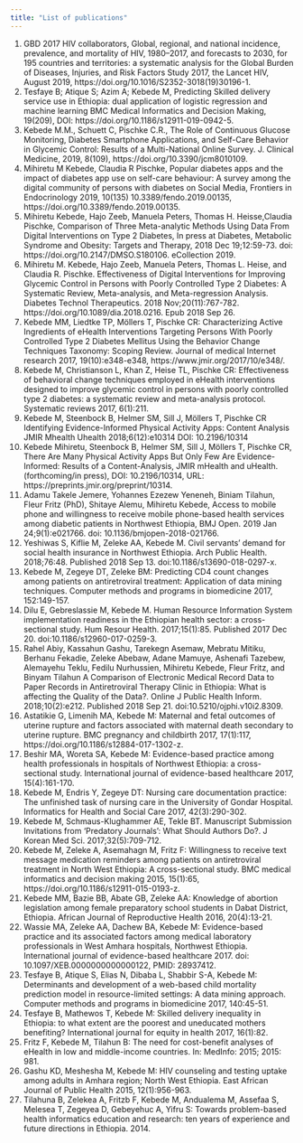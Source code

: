 ```yaml
---
title: "List of publications"
---
```



1.	GBD 2017 HIV collaborators, Global, regional, and national incidence, prevalence, and mortality of HIV, 1980–2017, and forecasts to 2030, for 195 countries and territories: a systematic analysis for the Global Burden of Diseases, Injuries, and Risk Factors Study 2017, the Lancet HIV, August 2019, https://doi.org/10.1016/S2352-3018(19)30196-1. 
2.	Tesfaye B;  Atique S; Azim A; Kebede M, Predicting Skilled delivery service use in Ethiopia: dual application of logistic regression and machine learning BMC Medical Informatics and Decision Making, 19(209), DOI: https://doi.org/10.1186/s12911-019-0942-5.
3.	Kebede M.M., Schuett C,  Pischke C.R., The Role of Continuous Glucose Monitoring, Diabetes Smartphone Applications, and Self-Care Behavior in Glycemic Control: Results of a Multi-National Online Survey. J. Clinical Medicine, 2019, 8(109), https://doi.org/10.3390/jcm8010109. 
4.	Mihiretu M Kebede, Claudia R Pischke, Popular diabetes apps and the impact of diabetes app use on self-care behaviour: A survey among the digital community of persons with diabetes on Social Media, Frontiers in Endocrinology 2019, 10(135) 10.3389/fendo.2019.00135, https://doi.org/10.3389/fendo.2019.00135.  
5.	Mihiretu Kebede, Hajo Zeeb, Manuela Peters, Thomas H. Heisse,Claudia Pischke, Comparison of Three Meta-analytic Methods Using Data From Digital Interventions on Type 2 Diabetes, In press at Diabetes, Metabolic Syndrome and Obesity: Targets and Therapy, 2018 Dec 19;12:59-73. doi: https://doi.org/10.2147/DMSO.S180106. eCollection 2019.
6.	Mihiretu M. Kebede, Hajo Zeeb, Manuela Peters, Thomas L. Heise, and Claudia R. Pischke. Effectiveness of Digital Interventions for Improving Glycemic Control in Persons with Poorly Controlled Type 2 Diabetes: A Systematic Review, Meta-analysis, and Meta-regression Analysis. Diabetes Technol Therapeutics. 2018 Nov;20(11):767-782. https://doi.org/10.1089/dia.2018.0216. Epub 2018 Sep 26. 
7.	Kebede MM, Liedtke TP, Möllers T, Pischke CR: Characterizing Active Ingredients of eHealth Interventions Targeting Persons With Poorly Controlled Type 2 Diabetes Mellitus Using the Behavior Change Techniques Taxonomy: Scoping Review. Journal of medical Internet research 2017, 19(10):e348-e348, https://www.jmir.org/2017/10/e348/.
8.	Kebede M, Christianson L, Khan Z, Heise TL, Pischke CR: Effectiveness of behavioral change techniques employed in eHealth interventions designed to improve glycemic control in persons with poorly controlled type 2 diabetes: a systematic review and meta-analysis protocol. Systematic reviews 2017, 6(1):211.
9.	Kebede M, Steenbock B, Helmer SM, Sill J, Möllers T, Pischke CR Identifying Evidence-Informed Physical Activity Apps: Content Analysis JMIR Mhealth Uhealth 2018;6(12):e10314 DOI: 10.2196/10314 
10.	Kebede Mihiretu, Steenbock B, Helmer SM, Sill J, Möllers T, Pischke CR, There Are Many Physical Activity Apps But Only Few Are Evidence-Informed:     Results of a Content-Analysis, JMIR mHealth and uHealth. (forthcoming/in press), DOI: 10.2196/10314, URL: https://preprints.jmir.org/preprint/10314.
11.	Adamu Takele Jemere, Yohannes Ezezew Yeneneh, Biniam Tilahun, Fleur Fritz (PhD), Shitaye Alemu, Mihiretu Kebede, Access to mobile phone and willingness to receive mobile phone-based health services among diabetic patients in Northwest Ethiopia, BMJ Open. 2019 Jan 24;9(1):e021766. doi: 10.1136/bmjopen-2018-021766. 
12.	Yeshiwas S, Kiflie M, Zeleke AA, Kebede M. Civil servants' demand for social health insurance in Northwest Ethiopia. Arch Public Health. 2018;76:48. Published 2018 Sep 13. doi:10.1186/s13690-018-0297-x.
13.	Kebede M, Zegeye DT, Zeleke BM: Predicting CD4 count changes among patients on antiretroviral treatment: Application of data mining techniques. Computer methods and programs in biomedicine 2017, 152:149-157.
14.	Dilu E, Gebreslassie M, Kebede M. Human Resource Information System implementation readiness in the Ethiopian health sector: a cross-sectional study. Hum Resour Health. 2017;15(1):85. Published 2017 Dec 20. doi:10.1186/s12960-017-0259-3.
15.	Rahel Abiy,  Kassahun Gashu, Tarekegn Asemaw, Mebratu Mitiku, Berhanu Fekadie, Zeleke Abebaw, Adane Mamuye, Ashenafi Tazebew, Alemayehu Teklu, Fedilu Nurhussien, Mihiretu Kebede, Fleur Fritz,  and Binyam Tilahun  A Comparison of Electronic Medical Record Data to Paper Records in Antiretroviral Therapy Clinic in Ethiopia: What is affecting the Quality of the Data?. Online J Public Health Inform. 2018;10(2):e212. Published 2018 Sep 21. doi:10.5210/ojphi.v10i2.8309.
16.	Astatikie G, Limenih MA, Kebede M: Maternal and fetal outcomes of uterine rupture and factors associated with maternal death secondary to uterine rupture. BMC pregnancy and childbirth 2017, 17(1):117, https://doi.org/10.1186/s12884-017-1302-z.
17.	Beshir  MA,  Woreta  SA,  Kebede  M:  Evidence-based  practice  among  health professionals in hospitals of Northwest Ethiopia: a cross-sectional study. International journal of evidence-based healthcare 2017, 15(4):161-170.
18.	Kebede M, Endris Y, Zegeye DT: Nursing care documentation practice: The unfinished task of nursing care in the University of Gondar Hospital. Informatics for Health and Social Care 2017, 42(3):290-302.
19.	Kebede M, Schmaus-Klughammer AE, Tekle BT. Manuscript Submission Invitations from 'Predatory Journals': What Should Authors Do?. J Korean Med Sci. 2017;32(5):709-712.
20.	Kebede M, Zeleke A, Asemahagn M, Fritz F: Willingness to receive text message medication reminders among patients on antiretroviral treatment in North West Ethiopia: A cross-sectional study. BMC medical informatics and decision making 2015, 15(1):65, https://doi.org/10.1186/s12911-015-0193-z.
21.	Kebede MM, Bazie BB, Abate GB, Zeleke AA: Knowledge of abortion legislation among female preparatory school students in Dabat District, Ethiopia. African Journal of Reproductive Health 2016, 20(4):13-21.
22.	Wassie MA, Zeleke AA, Dachew BA, Kebede M: Evidence-based practice and its associated factors among medical laboratory professionals in West Amhara hospitals, Northwest Ethiopia. International journal of evidence-based healthcare 2017. doi: 10.1097/XEB.0000000000000122, PMID: 28937412.
23.	Tesfaye B, Atique S, Elias N, Dibaba L, Shabbir S-A, Kebede M: Determinants and development of a web-based child mortality prediction model in resource-limited settings: A data mining approach. Computer methods and programs in biomedicine 2017, 140:45-51.
24.	Tesfaye B, Mathewos T, Kebede M: Skilled delivery inequality in Ethiopia: to what extent are the poorest and uneducated mothers benefiting? International journal for equity in health 2017, 16(1):82.
25.	Fritz F, Kebede M, Tilahun B: The need for cost-benefit analyses of eHealth in low and middle-income countries. In: MedInfo: 2015; 2015: 981.
26.	Gashu KD, Meshesha M, Kebede M: HIV counseling and testing uptake among adults in Amhara region; North West Ethiopia. East African Journal of Public Health 2015, 12(1):956-963.
27.	Tilahuna B, Zelekea A, Fritzb F, Kebede M, Andualema M, Assefaa S, Melesea T, Zegeyea D, Gebeyehuc A, Yifru S: Towards problem-based health informatics education and research: ten years of experience and future directions in Ethiopia. 2014.

